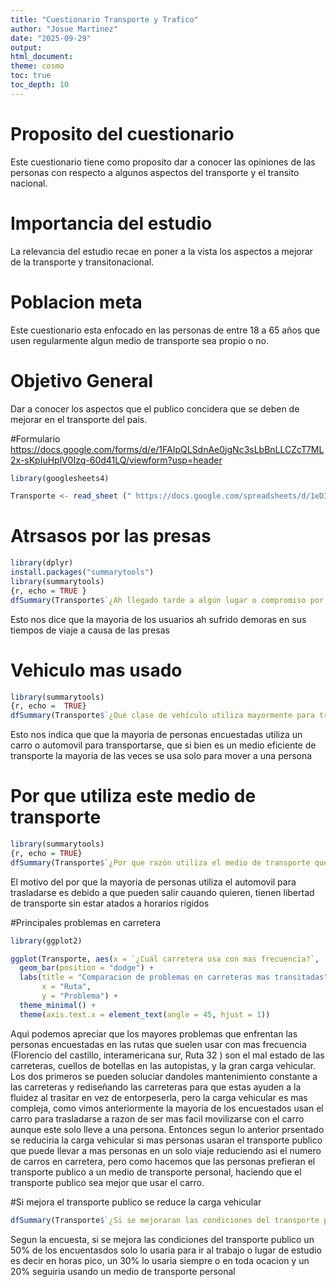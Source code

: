 ---
title: "Cuestionario Transporte y Trafico"
author: "Josue Martinez"
date: "2025-09-29"
output: 
html_document: 
theme: cosmo 
toc: true 
toc_depth: 10
---

# Proposito del cuestionario

Este cuestionario tiene como proposito dar a conocer las opiniones de las personas con respecto a algunos aspectos del transporte y el transito nacional.

# Importancia del estudio

La relevancia del estudio recae en poner a la vista los aspectos a mejorar de la transporte y transitonacional.

# Poblacion meta

Este cuestionario esta enfocado en las personas de entre 18 a 65 años que usen regularmente algun medio de transporte sea propio o no.

# Objetivo General

Dar a conocer los aspectos que el publico concidera que se deben de mejorar en el transporte del pais.

#Formulario <https://docs.google.com/forms/d/e/1FAIpQLSdnAe0jgNc3sLbBnLLCZcT7ML2x-sKpIuHplV0Izq-60d41LQ/viewform?usp=header>

```{r, include = FALSE}
library(googlesheets4) 

Transporte <- read_sheet (" https://docs.google.com/spreadsheets/d/1eDIj0Ps0NT17QbcFGl1IIezzHSYIPh9Y2ewmwDOfLPU/edit?usp=sharing") 
```

# Atrsasos por las presas

```{r, include = FALSE}
library(dplyr)
install.packages("summarytools") 
library(summarytools)
{r, echo = TRUE } 
dfSummary(Transporte$`¿Ah llegado tarde a algún lugar o compromiso por culpa de las presas?`)
```

Esto nos dice que la mayoria de los usuarios ah sufrido demoras en sus tiempos de viaje a causa de las presas

# Vehiculo mas usado

```{r, include = FALSE}
library(summarytools) 
{r, echo =  TRUE}
dfSummary(Transporte$`¿Qué clase de vehículo utiliza mayormente para transportarse?`) 
```

Esto nos indica que que la mayoria de personas encuestadas utiliza un carro o automovil para transportarse, que si bien es un medio eficiente de transporte la mayoria de las veces se usa solo para mover a una persona

# Por que utiliza este medio de transporte

```{r, include = FALSE}
library(summarytools)
{r, echo = TRUE}
dfSummary(Transporte$`¿Por que razón utiliza el medio de transporte que selecciono anteriormente?`) 
```

El motivo del por que la mayoria de personas utiliza el automovil para trasladarse es debido a que pueden salir cauando quieren, tienen libertad de transporte sin estar atados a horarios rigidos

#Principales problemas en carretera

```{r, echo = FALSE, warning = FALSE}
library(ggplot2)

ggplot(Transporte, aes(x = `¿Cuál carretera usa con mas frecuencia?`,  fill = `¿Cuál cree que es el principal problema que se enfrenta al transitar por las carreteras del país?`)) +
  geom_bar(position = "dodge") +
  labs(title = "Comparacion de problemas en carreteras mas transitadas",
       x = "Ruta",  
       y = "Problema") +
  theme_minimal() +
  theme(axis.text.x = element_text(angle = 45, hjust = 1))

```

Aqui podemos apreciar que los mayores problemas que enfrentan las personas encuestadas en las rutas que suelen usar con mas frecuencia (Florencio del castillo, interamericana sur, Ruta 32 ) son el mal estado de las carreteras, cuellos de botellas en las autopistas, y la gran carga vehicular. Los dos primeros se pueden soluciar dandoles mantenimiento constante a las carreteras y rediseñando las carreteras para que estas ayuden a la fluidez al trasitar en vez de entorpeserla, pero la carga vehicular es mas compleja, como vimos anteriormente la mayoria de los encuestados usan el carro para trasladarse a razon de ser mas facil movilizarse con el carro aunque este solo lleve a una persona. Entonces segun lo anterior prsentado se reduciria la carga vehicular si mas personas usaran el transporte publico que puede llevar a mas personas en un solo viaje reduciendo asi el numero de carros en carretera, pero como hacemos que las personas prefieran el transporte publico a un medio de transporte personal, haciendo que el transporte publico sea mejor que usar el carro.

#Si mejora el transporte publico se reduce la carga vehicular

```{r, echo = TRUE}
dfSummary(Transporte$`¿Si se mejoraran las condiciones del transporte publico en termino de tiempos, condiciones de las unidades y calidad del servicio además de carriles exclusivos y mas unidades para mas rutas y viajes  lo usaría en vez de un medio de transporte personal?`)
```

Segun la encuesta, si se mejora las condiciones del transporte publico un 50% de los encuentasdos solo lo usaria para ir al trabajo o lugar de estudio es decir en horas pico, un 30% lo usaria siempre o en toda ocacion y un 20% seguiria usando un medio de transporte personal
